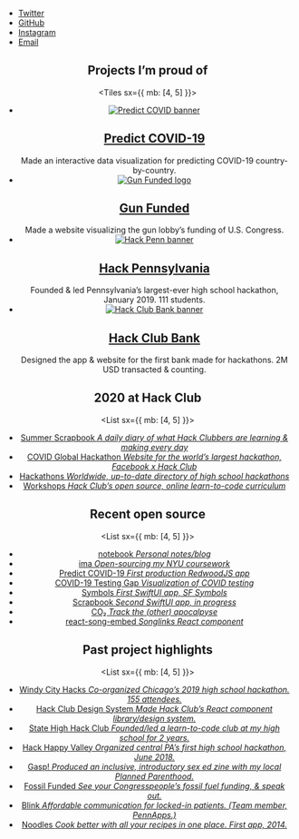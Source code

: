 
<Banner>

- [Twitter](https://twitter.com/lachlanjc)
- [GitHub](https://github.com/lachlanjc)
- [Instagram](https://instagram.com/lachlan.jc)
- [Email](mailto:lachlan@hackclub.com)

</Banner>

<Header />

<Container variant="container">

## Projects I’m proud of

<Tiles sx={{ mb: [4, 5] }}>

- [![Predict COVID banner](https://predictcovid.com/card.png)][predict covid]
  ## [Predict COVID-19][predict covid]
  Made an interactive data visualization for predicting COVID-19 country-by-country.
- [![Gun Funded logo](https://cdn.glitch.com/00f3a6a0-e06b-437a-9b4f-558bc4fa01b1%2Fcard.png?v=1576435737382)][gun funded]
  ## [Gun Funded][]
  Made a website visualizing the gun lobby’s funding of U.S. Congress.
- [![Hack Penn banner](https://nyu.lachlanjc.me/projects/hackpenn.png)][hack pennsylvania]
  ## [Hack Pennsylvania][]
  Founded & led Pennsylvania’s largest-ever high school hackathon, January 2019. 111 students.
- [![Hack Club Bank banner](https://cloud-jjiw4lhcn.vercel.app/2020-08-08_edbp3wzddj5rn9nvz5vuqjzm4dezyvr8.jpeg)][hack club bank]
  ## [Hack Club Bank][]
  Designed the app & website for the first bank made for hackathons. 2M USD transacted & counting.

[predict covid]: https://predictcovid.com
[gun funded]: https://gunfunded.com
[hack club]: https://hackclub.com/
[hack club bank]: https://hackclub.com/bank/
[hack pennsylvania]: https://hackpenn.com

</Tiles>

## 2020 at Hack Club

<List sx={{ mb: [4, 5] }}>

- [Summer Scrapbook _A daily diary of what Hack Clubbers are learning & making every day_](https://scrapbook.hackclub.com/)
- [COVID Global Hackathon _Website for the world’s largest hackathon,
  Facebook x Hack&nbsp;Club_](https://covidglobalhackathon.com/)
- [Hackathons _Worldwide, up-to-date directory of high school hackathons_](https://hackathons.hackclub.com/)
- [Workshops _Hack Club’s open source, online learn-to-code curriculum_](https://workshops.hackclub.com/)

</List>

## Recent open source

<List sx={{ mb: [4, 5] }}>

- [notebook _Personal notes/blog_](https://notebook.lachlanjc.com)
- [ima _Open-sourcing my NYU coursework_](https://ima.lachlanjc.me)
- [Predict COVID-19 _First production RedwoodJS app_](https://github.com/lachlanjc/covid19)
- [COVID-19 Testing Gap _Visualization of COVID testing_](https://github.com/lachlanjc/covid19-testing)
- [Symbols _First SwiftUI app, SF Symbols_](https://github.com/lachlanjc/symbols)
- [Scrapbook _Second SwiftUI app, in progress_](https://github.com/lachlanjc/scrapbok)
- [CO₂ _Track the (other) apocalpyse_](https://co2.now.sh)
- [react-song-embed _Songlinks React component_](https://lachlanjc.me/react-song-embed)

</List>

## Past project highlights

<List sx={{ mb: [4, 5] }}>

- [Windy City Hacks _Co-organized Chicago’s 2019 high school hackathon. 155&nbsp;attendees._](https://windyhacks.com)
- [Hack Club Design System _Made Hack Club’s React component library/design system._](https://design.hackclub.com)
- [State High Hack Club _Founded/led a learn-to-code club at my high school for 2 years._](https://statehigh.hackclub.com)
- [Hack Happy Valley _Organized central PA’s first high school hackathon, June 2018._](https://hackhappyvalley.com)
- [Gasp! _Produced an inclusive, introductory sex ed zine with my local Planned&nbsp;Parenthood._](https://gasp.vercel.app/)
- [Fossil Funded _See your Congresspeople’s fossil fuel funding, & speak out._](https://lachlanjc.me/fossilfunded)
- [Blink _Affordable communication for locked-in patients. (Team member, PennApps.)_](https://blink.care)
- [Noodles _Cook better with all your recipes in one place. First app, 2014._](https://getnoodl.es)

</List>

</Container>

<Footer />

<Rainbow />
